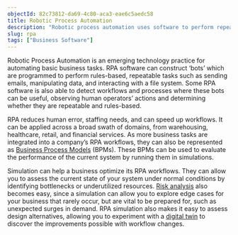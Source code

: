 ```yaml
---
objectId: 82c73812-da69-4c80-aca3-eae6c5aedc58
title: Robotic Process Automation
description: "Robotic process automation uses software to perform repeatable business tasks."
slug: rpa
tags: ["Business Software"]
---
```


Robotic Process Automation is an emerging technology practice for automating basic business tasks. RPA software can construct ‘bots’ which are programmed to perform rules-based, repeatable tasks such as sending emails, manipulating data, and interacting with a file system. Some RPA software is also able to detect workflows and processes where these bots can be useful, observing human operators’ actions and determining whether they are repeatable and rules-based.

RPA reduces human error, staffing needs, and can speed up workflows. It can be applied across a broad swath of domains, from warehousing, healthcare, retail, and financial services. As more business tasks are integrated into a company’s RPA workflows, they can also be represented as [Business Process Models](/glossary/business-process-modeling) (BPMs). These BPMs can be used to evaluate the performance of the current system by running them in simulations.

Simulation can help a business optimize its RPA workflows. They can allow you to assess the current state of your system under normal conditions by identifying bottlenecks or underutilized resources. [Risk analysis](/cases/risk) also becomes easy, since a simulation can allow you to explore edge cases for your business that rarely occur, but are vital to be prepared for, such as unexpected surges in demand. RPA simulation also makes it easy to assess design alternatives, allowing you to experiment with a [digital twin](/glossary/digital-twin) to discover the improvements possible with workflow changes.
